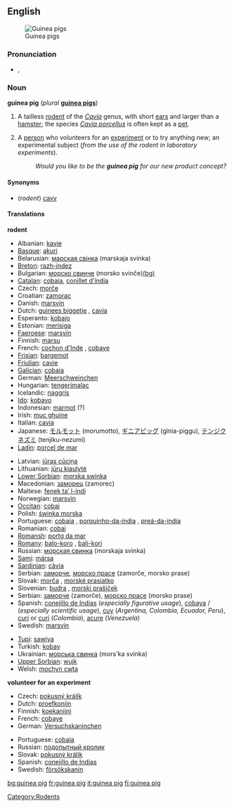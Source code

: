 {{wikipedia}}
==English==
[[Image:Guinea 1.jpg|thumb|Guinea pigs]]

===Pronunciation===
*{{IPA|/'gɪni pɪɡ/}}, {{SAMPA|/"gIni pIg/}}

===Noun===
'''guinea pig''' (''plural'' '''[[guinea pigs]]''')

# A tailless [[rodent]] of the ''[[Cavia]]'' genus, with short [[ear]]s and larger than a [[hamster]]; the species ''[[Cavia porcellus]]'' is often kept as a [[pet]].
# {{idiom}} A [[person]] who volunteers for an [[experiment]] or to try anything new; an experimental subject (''from the use of the rodent in laboratory experiments'').
#: ''Would you like to be the '''guinea pig''' for our new product concept?''

====Synonyms====
*(''rodent'') [[cavy]]

====Translations====
'''rodent'''
{{top}}
*Albanian: [[kavie]]
*[[Basque]]: [[akuri]]
*Belarusian: [[марская свінка]] (marskaja svinka) {{f}}
*[[Breton]]: [[razh-indez]]
*Bulgarian: [[морско свинче]] (morsko svinče)[[:bg:морско свинче|(bg)]]
*[[Catalan]]: [[cobaia]], [[conillet d'índia]]
*Czech: [[morče]] {{n}}
*Croatian: [[zamorac]] {{m}}
*Danish: [[marsvin]]
*Dutch: [[guinees biggetje]] {{n}}, [[cavia]] {{m}}
*Esperanto: [[kobajo]]
*Estonian: [[merisiga]]
*[[Faeroese]]: [[marsvín]]
*Finnish: [[marsu]]
*French: [[cochon d'Inde]] {{m}}, [[cobaye]] {{m}}
*[[Frisian]]: [[bargemot]]
*[[Friulian]]: [[cavie]]
*[[Galician]]: [[cobaia]]
*German: [[Meerschweinchen]] {{n}}
*Hungarian: [[tengerimalac]]
*Icelandic: [[naggrís]]
*[[Ido]]: [[kobayo]]
*Indonesian: [[marmot#Indonesian|marmot]] (?)
*Irish: [[muc ghuine]]
*Italian: [[cavia]] {{f}}
*Japanese: [[モルモット]] (morumotto), [[ギニアピッグ]] (ginia-piggu), [[テンジクネズミ]] (tenjiku-nezumi)
*[[Ladin]]: [[porcel de mar]]
{{mid}}
*Latvian: [[jūras cūciņa]]
*Lithuanian: [[jūrų kiaulytė]]
*[[Lower Sorbian]]: [[morska swinka]]
*Macedonian: [[заморец]] (zamorec)
*Maltese: [[fenek ta’ l-indi]]
*Norwegian: [[marsvin]] {{n}}
*[[Occitan]]: [[cobai]]
*Polish: [[świnka morska]]
*Portuguese: [[cobaia]] {{f}}, [[porquinho-da-índia]] {{m}}, [[preá-da-índia]] {{m}}
*Romanian: [[cobai]]
*[[Romansh]]: [[portg da mar]]
*[[Romany]]: [[balo-koro]] {{m}}, [[bali-kori]] {{f}}
*Russian: [[морская свинка]] (morskaja svinka) {{f}}
*[[Sami]]: [[mársa]]
*[[Sardinian]]: [[càvia]]
*Serbian: [[заморче]], [[морско прасе]] (zamorče, morsko prase)
*Slovak: [[morča]] {{n}}, [[morské prasiatko]] {{n}}
*Slovenian: [[budra]] {{f}}, [[morski prašiček]] {{m}}
*Serbian: [[заморче]] (zamorče), [[морско прасе]] (morsko prase)
*Spanish: [[conejillo de Indias]] {{m}} (''especially figurative usage''), [[cobaya]] {{f}}/{{m}} (''especially scientific usage''), [[cuy]] {{m}} (''Argentina, Colombia, Ecuador, Peru''), [[curi]] {{m}} or [[curí]] {{m}} (''Colombia''), [[acure]] {{m}} (''Venezuela'')
*Swedish: [[marsvin]]

*[[Tupi]]: [[sawiya]]
*Turkish: [[kobay]]
*Ukrainian: [[морська свинка]] (mors'ka svinka)
*[[Upper Sorbian]]: [[wujk]]
*Welsh: [[mochyn cwta]]
{{bottom}}

'''volunteer for an experiment'''
{{top}}
*Czech: [[pokusný králík]] {{m}}
*Dutch: [[proefkonijn]] {{n}}
*Finnish: [[koekaniini]]
*French: [[cobaye]] {{m}}
*German: [[Versuchskaninchen]] {{n}}
{{mid}}
*Portuguese: [[cobaia]] {{f}}
*Russian: [[подопытный кролик]] {{m}}
*Slovak: [[pokusný králik]] {{m}}
*Spanish: [[conejillo de Indias]] {{m}}
*Swedish: [[försökskanin]] {{c}}
{{bottom}}

[[Category:Rodents]]

[[bg:guinea pig]]
[[fr:guinea pig]]
[[it:guinea pig]]
[[fi:guinea pig]]